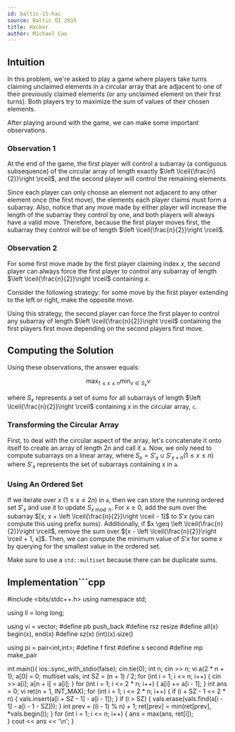 ```yaml
---
id: baltic-15-hac
source: Baltic OI 2015
title: Hacker
author: Michael Cao
---
```


## Intuition

In this problem, we're asked to play a game where players take turns claiming unclaimed elements in a circular array that are adjacent to one of their previously claimed elements (or any unclaimed element on their first turns). Both players try to maximize the sum of values of their chosen elements.

After playing around with the game, we can make some important observations.

### Observation 1

<Info title = "Observation">

At the end of the game, the first player will control a subarray (a contiguous subsequence) of the circular array of length exactly $\left \lceil{\frac{n}{2}}\right \rceil$, and the second player will control the remaining elements. 

</Info>

 Since each player can only choose an element not adjacent to any other element once (the first move), the elements each player claims must form a subarray. Also, notice that any move made by either player will increase the length of the subarray they control by one, and both players will always have a valid move. Therefore, because the first player moves first, the subarray they control will be of length $\left \lceil{\frac{n}{2}}\right \rceil$.

### Observation 2
<Info title = "Observation">

For some first move made by the first player claiming index $x$, the second player can always force the first player to control any subarray of length $\left \lceil{\frac{n}{2}}\right \rceil$ containing $x$.

</Info>

Consider the following strategy: for some move by the first player extending to the left or right, make the opposite move. 

Using this strategy, the second player can force the first player to control any subarray of length $\left \lceil{\frac{n}{2}}\right \rceil$ containing the first players first move depending on the second players first move.

<!-- Better proof? idk I kinda proof by AC'd -->

## Computing the Solution

Using these observations, the answer equals:

$$
\max_{1 \leq x \leq n}\min_{v \in S_x}v
$$

where $S_x$ represents a set of sums for all subarrays of length $\left \lceil{\frac{n}{2}}\right \rceil$ containing $x$ in the circular array, $\texttt{c}$.

### Transforming the Circular Array

First, to deal with the circular aspect of the array, let's concatenate it onto itself to create an array of length $2n$ and call it $\texttt{a}$. Now, we only need to compute subarrays on a linear array, where $S_x = S'_x \cup S'_{x + n} (1 \leq x \leq n)$ where $S'_x$ represents the set of subarrays containing $x$ in $\texttt{a}$. 

### Using An Ordered Set

If we iterate over $x$ $(1 \leq x \leq 2n)$ in $\texttt{a}$, then we can store the running ordered set $S'_x$ and use it to update $S_{x \bmod n}$. For $x \geq 0$, add the sum over the subarray $[x, x + \left \lceil{\frac{n}{2}}\right \rceil - 1]$ to $S'x$ (you can compute this using prefix sums). Additionally, if $x \geq \left \lceil{\frac{n}{2}}\right \rceil$, remove the sum over $[x - \left \lceil{\frac{n}{2}}\right \rceil + 1, x]$. Then, we can compute the minimum value of $S'x$ for some $x$ by querying for the smallest value in the ordered set.

<Warning>

Make sure to use a `std::multiset` because there can be duplicate sums.

</Warning>

## Implementation```cpp
#include <bits/stdc++.h> 
using namespace std;
 
using ll = long long;
 
using vi = vector<int>;
#define pb push_back
#define rsz resize
#define all(x) begin(x), end(x)
#define sz(x) (int)(x).size()
 
using pi = pair<int,int>;
#define f first
#define s second
#define mp make_pair
 
int main(){
	ios::sync_with_stdio(false);
	cin.tie(0);
	int n; cin >> n;
	vi a(2 * n + 1);
	a[0] = 0;
	multiset<int> vals;
	int SZ = (n + 1) / 2;
	for (int i = 1; i <= n; i++) {
		cin >> a[i];
		a[n + i] = a[i];
	}
	for (int i = 1; i <= 2 * n; i++) {
		a[i] += a[i - 1];
	}
	int ans = 0;
	vi ret(n + 1, INT_MAX);
	for (int i = 1; i <= 2 * n; i++) {
		if (i + SZ - 1 <= 2 * n) {
			vals.insert(a[i + SZ - 1] - a[i - 1]);
		}
		if (i > SZ) {
			vals.erase(vals.find(a[i - 1] - a[i - 1 - SZ]));
		}
		int prev = ((i - 1) % n) + 1;
		ret[prev] = min(ret[prev], *vals.begin());
	}
	for (int i = 1; i <= n; i++) {
		ans = max(ans, ret[i]);    
	}
	cout << ans << '\n';
}
```
